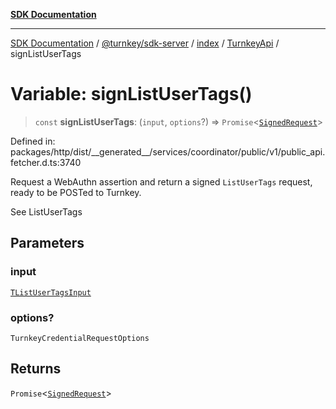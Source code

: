 [**SDK Documentation**](../../../../../../README.mdx)

***

[SDK Documentation](../../../../../../packages.mdx) / [@turnkey/sdk-server](../../../../README.mdx) / [index](../../../README.mdx) / [TurnkeyApi](../README.mdx) / signListUserTags

# Variable: signListUserTags()

> `const` **signListUserTags**: (`input`, `options`?) => `Promise`\<[`SignedRequest`](../../../../../http/index/type-aliases/SignedRequest.mdx)\>

Defined in: packages/http/dist/\_\_generated\_\_/services/coordinator/public/v1/public\_api.fetcher.d.ts:3740

Request a WebAuthn assertion and return a signed `ListUserTags` request, ready to be POSTed to Turnkey.

See ListUserTags

## Parameters

### input

[`TListUserTagsInput`](../type-aliases/TListUserTagsInput.mdx)

### options?

`TurnkeyCredentialRequestOptions`

## Returns

`Promise`\<[`SignedRequest`](../../../../../http/index/type-aliases/SignedRequest.mdx)\>
